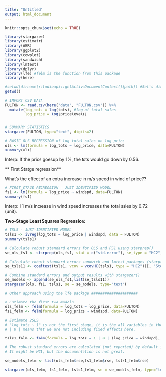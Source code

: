 ```yaml
---
title: "Untitled"
output: html_document
---
```


```r
knitr::opts_chunk$set(echo = TRUE)
```

```r
library(stargazer)
library(estimatr)
library(AER)
library(ggplot2)
library(cowplot)
library(sandwich)
library(lmtest)
library(dplyr)
library(lfe) #felm is the function from this package 
library(here)
```

```r
#setwd(dirname(rstudioapi::getActiveDocumentContext()$path)) #Set's directory where script is located
getwd()

# IMPORT CSV DATA
FULTON <- read.csv(here("data", "FULTON.csv")) %>%
  mutate(log_tots = log(tots), #log of total sales 
         log_price = log(pricelevel))


# SUMMARY STATISTICS
stargazer(FULTON, type="text", digits=2)
```

```r
# BASIC OLS REGRESSION of log total sales on log price
ols <- lm(formula = log_tots ~ log_price, data=FULTON)
summary(ols)
```
Interp: If the price goesup by 1%, the tots would go down by 0.56. 

** First Statge regression**

What's the effect of an extra increase in m/s speed in wind of price??

```r
# FIRST_STAGE REGRESSION - JUST-IDENTIFIED MODEL
fs1 <- lm(formula = log_price ~ windspd, data=FULTON)
summary(fs1)
```

Interp: I 1 m/s increase in wind speed increases the total sales by 0.72 (unit). 

**Two-Stage Least Squares Regression:**

```r
# TSLS - JUST-IDENTIFIED MODEL
tsls1 <- ivreg(log_tots ~ log_price | windspd, data = FULTON)
summary(tsls1)
```

```r
# Calculate robust standard errors for OLS and FS1 using starprep()
se_ols_fs1 <- starprep(ols,fs1, stat = c("std.error"), se_type = "HC2", alpha = 0.05) 

# Calculate robust standard errors sandwich and lmtest packages (starprep() does not like ivreg() objects)
se_tsls11 <- coeftest(tsls1, vcov = vcovHC(tsls1, type = "HC2"))[, "Std. Error"]

# Combine standard errors and output results with stargazer()
se_models <- append(se_ols_fs1,list(se_tsls11))
stargazer(ols, fs1, tsls1, se = se_models, type="text")
```

```r
# Other approach using the lfe package #####################

# Estimate the first two models
ols_felm <- felm(formula = log_tots ~ log_price, data=FULTON)
fs1_felm <- felm(formula = log_price ~ windspd, data=FULTON)

# Estimate 2SLS
# "log_tots ~ 1" is not the first stage, it is the all variables in the first stage, BUT the endogenous one
# | 0 | means that we are not including fixed effects here.

tsls1_felm <- felm(formula = log_tots ~ 1 | 0 | (log_price ~ windspd),  data=FULTON)

# The robust standard errors are calculated (not reported) by default in felm(), so here we can fetch and combine them
# It might be HC1, but the documentation is not great. 

se_models_felm <- list(ols_felm$rse,fs1_felm$rse, tsls1_felm$rse)

stargazer(ols_felm, fs1_felm, tsls1_felm, se = se_models_felm, type="text")

```

